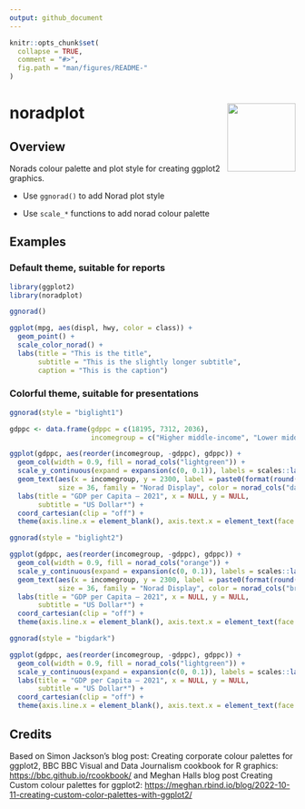 ```yaml
---
output: github_document
---
```


<!-- README.md is generated from README.Rmd. Please edit that file -->

```r
knitr::opts_chunk$set(
  collapse = TRUE,
  comment = "#>",
  fig.path = "man/figures/README-"
)
```

# noradplot <img src="man/figures/sticker.png" align="right" width="120"/>

## Overview

Norads colour palette and plot style for creating ggplot2 graphics.

-   Use `ggnorad()` to add Norad plot style

-   Use `scale_*` functions to add norad colour palette

## Examples

### Default theme, suitable for reports
```r
library(ggplot2)
library(noradplot)

ggnorad()

ggplot(mpg, aes(displ, hwy, color = class)) + 
  geom_point() +
  scale_color_norad() +
  labs(title = "This is the title",
       subtitle = "This is the slightly longer subtitle",
       caption = "This is the caption")
```

### Colorful theme, suitable for presentations
```r
ggnorad(style = "biglight1")

gdppc <- data.frame(gdppc = c(18195, 7312, 2036),
                    incomegroup = c("Higher middle-income", "Lower middle-income", "Low-income"))

ggplot(gdppc, aes(reorder(incomegroup, -gdppc), gdppc)) + 
  geom_col(width = 0.9, fill = norad_cols("lightgreen")) +
  scale_y_continuous(expand = expansion(c(0, 0.1)), labels = scales::label_comma(big.mark = " ")) +
  geom_text(aes(x = incomegroup, y = 2300, label = paste0(format(round(gdppc, 1), big.mark = " "))),
            size = 36, family = "Norad Display", color = norad_cols("darkgreen")) +
  labs(title = "GDP per Capita – 2021", x = NULL, y = NULL,
       subtitle = "US Dollar*") +
  coord_cartesian(clip = "off") +
  theme(axis.line.x = element_blank(), axis.text.x = element_text(face = "bold"))

```

```r
ggnorad(style = "biglight2")

ggplot(gdppc, aes(reorder(incomegroup, -gdppc), gdppc)) + 
  geom_col(width = 0.9, fill = norad_cols("orange")) +
  scale_y_continuous(expand = expansion(c(0, 0.1)), labels = scales::label_comma(big.mark = " ")) +
  geom_text(aes(x = incomegroup, y = 2300, label = paste0(format(round(gdppc, 1), big.mark = " "))),
            size = 36, family = "Norad Display", color = norad_cols("brown")) +
  labs(title = "GDP per Capita – 2021", x = NULL, y = NULL,
       subtitle = "US Dollar*") +
  coord_cartesian(clip = "off") +
  theme(axis.line.x = element_blank(), axis.text.x = element_text(face = "bold"))


```

```r
ggnorad(style = "bigdark")

ggplot(gdppc, aes(reorder(incomegroup, -gdppc), gdppc)) + 
  geom_col(width = 0.9, fill = norad_cols("lightgreen")) +
  scale_y_continuous(expand = expansion(c(0, 0.1)), labels = scales::label_comma(big.mark = " ")) +
  labs(title = "GDP per Capita – 2021", x = NULL, y = NULL,
       subtitle = "US Dollar*") +
  coord_cartesian(clip = "off") +
  theme(axis.line.x = element_blank(), axis.text.x = element_text(face = "bold"))

```

## Credits

Based on Simon Jackson's blog post: Creating corporate colour palettes for ggplot2, BBC BBC Visual and Data Journalism cookbook for R graphics: <https://bbc.github.io/rcookbook/> and Meghan Halls blog post Creating Custom colour palettes for ggplot2: <https://meghan.rbind.io/blog/2022-10-11-creating-custom-color-palettes-with-ggplot2/>
